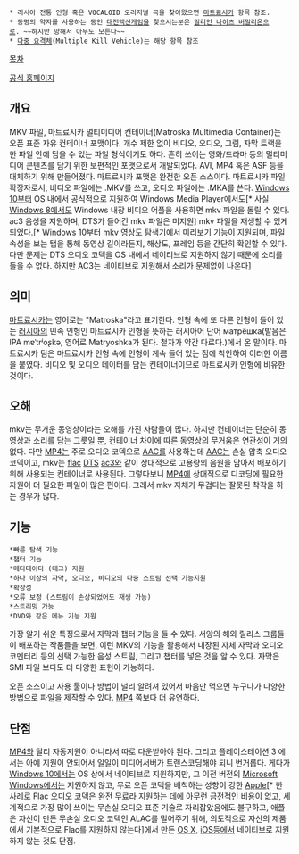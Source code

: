  * 러시아 전통 인형 혹은 VOCALOID 오리지널 곡을 찾아왔으면 [[마트료시카]] 항목 참조.
 * 동명의 약자를 사용하는 동인 [[대전액션게임]]을 찾으시는분은 [[밀리언 나이츠 버밀리온]]으로. ~~하지만 망해서 아무도 모른다~~
 * [[다중 요격체]](Multiple Kill Vehicle)는 해당 항목 참조

[[목차]]

[http://www.matroska.org/ 공식 홈페이지]
== 개요 ==
MKV 파일, 마트료시카 멀티미디어 컨테이너(Matroska Multimedia Container)는 오픈 표준 자유 컨테이너 포맷이다. 개수 제한 없이 비디오, 오디오, 그림, 자막 트랙을 한 파일 안에 담을 수 있는 파일 형식이기도 하다. 흔히 쓰이는 영화/드라마 등의 멀티미디어 콘텐츠를 담기 위한 보편적인 포맷으로서 개발되었다. AVI, MP4 혹은 ASF 등을 대체하기 위해 만들어졌다. 마트료시카 포맷은 완전한 오픈 소스이다. 마트료시카 파일 확장자로서, 비디오 파일에는 .MKV를 쓰고, 오디오 파일에는 .MKA를 쓴다. [[Windows 10]]부터 OS 내에서 공식적으로 지원하여 Windows Media Player에서도[* 사실 [[Windows 8]]에서도 Windows 내장 비디오 어플을 사용하면 mkv 파일을 돌릴 수 있다. ac3 음성을 지원하며, DTS가 들어간 mkv 파일은 미지원] mkv 파일을 재생할 수 있게 되었다.[* Windows 10부터 mkv 영상도 탐색기에서 미리보기 기능이 지원되며, 파일 속성을 보는 탭을 통해 동영상 길이라든지, 해상도, 프레임 등을 간단히 확인할 수 있다. 다만 문제는 DTS 오디오 코덱을 OS 내에서 네이티브로 지원하지 않기 때문에 소리를 들을 수 없다. 하지만 AC3는 네이티브로 지원해서 소리가 문제없이 나온다]

== 의미 ==
[[마트료시카]]는 영어로는 "Matroska"라고 표기한다. 인형 속에 또 다른 인형이 들어 있는 [[러시아]]의 민속 인형인 마트료시카 인형을 뜻하는 러시아어 단어 матрёшка(발음은 IPA mɐˈtrʲoʂkə, 영어로 Matryoshka가 된다. 철자가 약간 다르다.)에서 온 말이다. 마트료시카 팀은 마트료시카 인형 속에 인형이 계속 들어 있는 점에 착안하여 이러한 이름을 붙였다. 비디오 및 오디오 데이터를 담는 컨테이너이므로 마트료시카 인형에 비유한 것이다.

== 오해 ==
mkv는 무거운 동영상이라는 오해를 가진 사람들이 많다. 하지만 컨테이너는 단순히 동영상과 소리를 담는 그릇일 뿐, 컨테이너 차이에 따른 동영상의 무거움은 연관성이 거의 없다. 다만 [[MP4]]는 주로 오디오 코덱으로 [[AAC]]를 사용하는데 [[AAC]]는 손실 압축 오디오 코덱이고, mkv는 [[flac]] [[DTS]] [[ac3]]와 같이 상대적으로 고용량의 음원을 담아서 배포하기 위해 사용되는 컨테이너로 사용된다. 그렇다보니 [[MP4]]에 상대적으로 디코딩에 필요한 자원이 더 필요한 파일이 많은 편이다. 그래서 mkv 자체가 무겁다는 잘못된 착각을 하는 경우가 많다.

== 기능 ==
 *빠른 탐색 기능
 *챕터 기능
 *메타데이타 (태그) 지원
 *하나 이상의 자막, 오디오, 비디오의 다중 스트림 선택 기능지원
 *확장성
 *오류 보정 (스트림이 손상되었어도 재생 가능)
 *스트리밍 가능
 *DVD와 같은 메뉴 기능 지원
가장 알기 쉬운 특징으로서 자막과 챕터 기능을 들 수 있다. 서양의 해외 릴리스 그룹들이 배포하는 작품들을 보면, 이런 MKV의 기능을 활용해서 내장된 자체 자막과 오디오 코멘터리 등의 선택 가능한 음성 스트림, 그리고 챕터를 넣은 것을 알 수 있다. 자막은 SMI 파일 보다도 더 다양한 표현이 가능하다.

오픈 소스이고 사용 툴이나 방법이 널리 알려져 있어서 마음만 먹으면 누구나가 다양한 방법으로 파일을 제작할 수 있다. [[MP4]] 쪽보다 더 유연하다.


== 단점 ==
[[MP4]]와 달리 자동지원이 아니라서 따로 다운받아야 된다. 그리고 플레이스테이션 3 에서는 아예 지원이 안되어서 일일이 미디어서버가 트랜스코딩해야 되니 번거롭다. 게다가 [[Windows 10]]에서는 OS 상에서 네이티브로 지원하지만, 그 이전 버전의 [[Microsoft Windows]]에서는 지원하지 않고, 무료 오픈 코덱을 배척하는 성향이 강한 [[Apple]][* 한 사례로 Flac 오디오 코덱은 완전 무료라 지원하는 데에 아무런 금전적인 비용이 없고, 세계적으로 가장 많이 쓰이는 무손실 오디오 표준 기술로 자리잡았음에도 불구하고, 애플은 자신이 만든 무손실 오디오 코덱인 ALAC를 밀어주기 위해, 의도적으로 자신의 제품에서 기본적으로 Flac를 지원하지 않는다]에서 만든 [[OS X]], [[iOS]]등에서 네이티브로 지원하지 않는 것도 단점.

